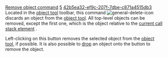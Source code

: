 [[Property:title|Remove object command]]
[[Property:weight|5]]
[[Property:uuid|42b5ea32-ef9c-207f-7dbe-c871a4515db3]]
Located in the [[Object tool|object tool]] toolbar, this command  [[Image:general-delete-icon]]  discards an object from the [[Object tool|object tool]]. All top-level objects can be removed, except the first one, which is the object relative to the [[Call stack tool|current call stack element]] . 

Left-clicking on this button removes the selected object from the [[Object tool|object tool]], if possible. It is also possible to [[Pick-and-drop mechanism|drop]]  an object onto the button to remove the object. 




